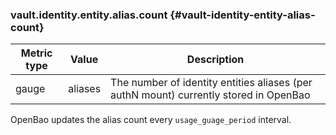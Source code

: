 ### vault.identity.entity.alias.count {#vault-identity-entity-alias-count}

Metric type | Value   | Description
----------- | ------- | -----------
gauge       | aliases | The number of identity entities aliases (per authN mount) currently stored in OpenBao

OpenBao updates the alias count every `usage_guage_period` interval.
